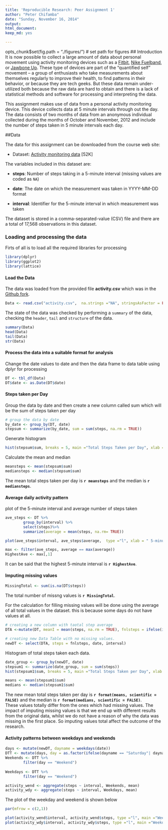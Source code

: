 ```yaml
---
title: 'Reproducible Research: Peer Assignment 1'
author: "Peter Chifamba"
date: "Sunday, November 16, 2014"
output:
html_document:
keep_md: yes

---
```

opts_chunk$set(fig.path = "./figures/") # set path for figures
## Introduction
It is now possible to collect a large amount of data about personal
movement using activity monitoring devices such as a
[Fitbit](http://www.fitbit.com), [Nike
Fuelband](http://www.nike.com/us/en_us/c/nikeplus-fuelband), or
[Jawbone Up](https://jawbone.com/up). These type of devices are part of
the "quantified self" movement -- a group of enthusiasts who take
measurements about themselves regularly to improve their health, to
find patterns in their behavior, or because they are tech geeks. But
these data remain under-utilized both because the raw data are hard to
obtain and there is a lack of statistical methods and software for
processing and interpreting the data.

This assignment makes use of data from a personal activity monitoring
device. This device collects data at 5 minute intervals through out the
day. The data consists of two months of data from an anonymous
individual collected during the months of October and November, 2012
and include the number of steps taken in 5 minute intervals each day.

##Data

The data for this assignment can be downloaded from the course web
site:

* Dataset: [Activity monitoring data](https://d396qusza40orc.cloudfront.net/repdata%2Fdata%2Factivity.zip) [52K]

The variables included in this dataset are:

* **steps**: Number of steps taking in a 5-minute interval (missing
values are coded as `NA`)

* **date**: The date on which the measurement was taken in YYYY-MM-DD
format

* **interval**: Identifier for the 5-minute interval in which
measurement was taken




The dataset is stored in a comma-separated-value (CSV) file and there
are a total of 17,568 observations in this
dataset.  

### Loading and processing the data
Firts of all is to load all the required libraries for processing
```r
library(dplyr)
library(ggplot2)
library(lattice)
```
#### Load the Data
The data was loaded from the provided file **activity.csv** which was in the [Github fork](http://github.com/rdpeng/RepData_PeerAssessment1).
```r
Data <- read.csv("activity.csv",  na.strings ="NA", stringsAsFactor = FALSE)
```

The state of the data was checked by performing a `summary` of the data, checking the `header`, `tail` and `structure` of the data.

```r
summary(Data)
head(Data)
tail(Data)
str(Data)
```
#### Process the data into a suitable format for analysis 
Change the date values to date and then the data frame to data table using dplyr for processing

``` r
DT <- tbl_df(Data)
DT$date <- as.Date(DT$date)
```    
#### Steps taken per Day
Group the data by date and then create a new column called sum which will be the sum of steps taken per day
```r
# group the data by date
by_date <- group_by(DT, date)
stepsum <- summarize(by_date, sum = sum(steps, na.rm = TRUE))
```
Generate histogram
```r

hist(stepsum$sum, breaks = 5, main ="Total Steps Taken per Day", xlab =" Steps taken", col = "green")
```
Calculate the mean and median
```r
meansteps <- mean(stepsum$sum)
mediansteps <- median(stepsum$sum)
```

The mean total steps taken per day is **`r meansteps`** and the median is **`r mediansteps`**.  

#### Average daily activity pattern
plot of the  5-minute interval and average number of steps taken

```r

ave_steps <- DT %>%
        group_by(interval) %>%
        select(steps)%>%
        summarize(average = mean(steps, na.rm= TRUE)) 

plot(ave_steps$interval, ave_steps$average,  type ="l", xlab = " 5-minute Steps Intervals", ylab ="Average steps", main = "Average Daily Activity", col ="blue")
```
```r
max <- filter(ave_steps, average == max(average))
HighestAve <- max[,1]
```  
It can be said that the highest 5-minute interval is **`r HighestAve`**.  

#### Imputing missing values
``` r
MissingTotal <- sum(is.na(DT$steps))
```  
The total number of missng values is **`r MissingTotal`**.  
  
    
For the calculation for filling missing values will be done using the average of all total values in the dataset. this is because some days do not have values at all.  
  
```r
# creating a new column with taotal step average
DTA <-mutate(DT, meanI = mean(steps, na.rm = TRUE), fnlsteps = ifelse(is.na(steps),meanI, steps))
```
```r
# creating new Data Table with no missing values.
newDT <- select(DTA, steps = fnlsteps, date, interval)
```
Histogram of total steps taken each data.
```r
date_group <- group_by(newDT, date)
stepsum1 <- summarize(date_group, sum = sum(steps))
hist(stepsum1$sum, breaks = 5, main ="Total Steps Taken per Day", xlab =" Steps taken", col = "blue")
```  
```r
means <- mean(stepsum1$sum)
medians <- median(stepsum1$sum)
```
The new mean total steps taken per day is **`r format(means, scientific = FALSE)`** and the median is **`r format(medians, scientific = FALSE)`**.    
These values totally differ from the ones which had missing values. The impact of imputing missing values is that we end up with different results from the original data, whilst we do not have a reason of why the data was missing in the first place. So imputing values total affect the outcome of the research.  

#### Activity patterns between weekdays and weekends
```r
days <- mutate(newDT, dayname = weekdays(date))
DTT <- mutate(days, day = as.factor(ifelse(dayname == "Saturday"| dayname == "Sunday", "Weekend", "Weekday")))
Weekends <- DTT %>%
        filter(day == "Weekend")
      
Weekdays <- DTT %>%
        filter(day == "Weekend")

activity_wend <- aggregate(steps ~ interval, Weekends, mean)
activity_wdy <- aggregate(steps ~ interval, Weekdays, mean)
```  
The plot of the weekday and weekend is shown below
```r
par(mfrow = c(2,1))

plot(activity_wend$interval, activity_wend$steps, type ="l", main ="Weekend mean Steps", xlab = "5-minute intervals", ylab ="Number of Steps")
plot(activity_wdy$interval, activity_wdy$steps, type ="l", main ="Weekdays mean Steps", ylab = "Number of Steps", xlab = " 5- Minute Intervals")

```


